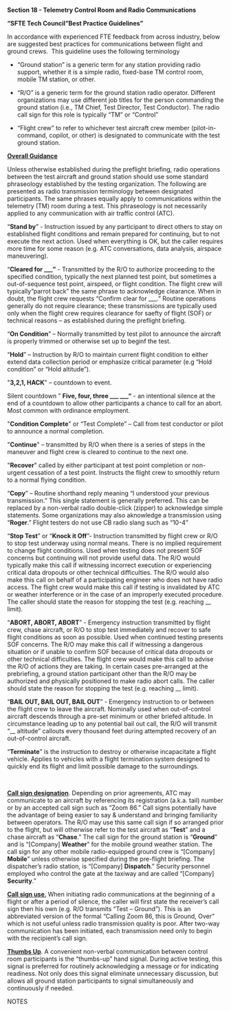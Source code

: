**Section 18 - Telemetry Control Room and Radio Communications**

**"SFTE Tech Council "Best Practice Guidelines"**

In accordance with experienced FTE feedback from across industry, below are suggested best practices for communications between flight and ground crews.  This guideline uses the following terminology

-   "Ground station" is a generic term for any station providing radio support, whether it is a simple radio, fixed-base TM control room, mobile TM station, or other.

-   "R/O" is a generic term for the ground station radio operator. Different organizations may use different job titles for the person commanding the ground station (i.e., TM Chief, Test Director, Test Conductor). The radio call sign for this role is typically "TM" or "Control"

-   "Flight crew" to refer to whichever test aircraft crew member (pilot-in-command, copilot, or other) is designated to communicate with the test ground station.

**[Overall Guidance]{.underline}**

Unless otherwise established during the preflight briefing, radio operations between the test aircraft and ground station should use some standard phraseology established by the testing organization. The following are presented as radio transmission terminology between designated participants. The same phrases equally apply to communications within the telemetry (TM) room during a test. This phraseology is not necessarily applied to any communication with air traffic control (ATC).

"**Stand by**" - Instruction issued by any participant to direct others to stay on established flight conditions and remain prepared for continuing, but to not execute the next action. Used when everything is OK, but the caller requires more time for some reason (e.g. ATC conversations, data analysis, airspace maneuvering).

"**Cleared for \_\_\_"** - Transmitted by the R/O to authorize proceeding to the specified condition, typically the next planned test point, but sometimes a out-of-sequence test point, airspeed, or flight condition. The flight crew will typically "parrot back" the same phrase to acknowledge clearance. When in doubt, the flight crew requests "Confirm clear for \_\_\_." Routine operations generally do not require clearance; these transmissions are typically used only when the flight crew requires clearance for saefty of flight (SOF) or technical reasons -- as established during the preflight briefing.

"**On Condition**" -- Normally transmitted by test pilot to announce the aircraft is properly trimmed or otherwise set up to beginf the test.

"**Hold**" -- Instruction by R/O to maintain current flight condition to either extend data collection period or emphasize critical parameter (e.g "Hold condition" or "Hold altitude").

\"**3,2,1, HACK**\" -- countdown to event.

Silent countdown " **Five, four, three \_\_\_ \_\_\_"** - an intentional silence at the end of a countdown to allow other participants a chance to call for an abort. Most common with ordinance employment.

\"**Condition Complete**\" or "Test Complete" -- Call from test conductor or pilot to announce a normal completion.

\"**Continue**\" -- transmitted by R/O when there is a series of steps in the maneuver and flight crew is cleared to continue to the next one.  

\"**Recover**\" called by either participant at test point completion or non-urgent cessation of a test point. Instructs the flight crew to smoothly return to a normal flying condition.

"**Copy**" -- Routine shorthand reply meaning "I understood your previous transmission." This single statement is generally preferred. This can be replaced by a non-verbal radio double-click (zipper) to acknowledge simple statements. Some organizations may also aknowledge a transmission using "**Roger**." Flight testers do not use CB radio slang such as "10-4"

"**Stop Test**" or "**Knock it Off**"- Instruction transmitted by flight crew or R/O to stop test underway using normal means. There is no implied requirement to change flight conditions. Used when testing does not present SOF concerns but continuing will not provide useful data. The R/O would typically make this call if witnessing incorrect execution or experiencing critical data dropouts or other technical difficulties. The R/O would also make this call on behalf of a participating engineer who does not have radio access. The flight crew would make this call if testing is invalidated by ATC or weather interference or in the case of an improperly executed procedure. The caller should state the reason for stopping the test (e.g. reaching \_\_ limit).

"**ABORT, ABORT, ABORT**" - Emergency instruction transmitted by flight crew, chase aircraft, or R/O to stop test immediately and recover to safe flight conditions as soon as possible. Used when continued testing presents SOF concerns. The R/O may make this call if witnessing a dangerous situation or if unable to confirm SOF because of critical data dropouts or other technical difficulties. The flight crew would make this call to advise the R/O of actions they are taking. In certain cases pre-arranged at the prebriefing, a ground station participant other than the R/O may be authorized and physically positioned to make radio abort calls. The caller should state the reason for stopping the test (e.g. reaching \_\_ limit).

"**BAIL OUT, BAIL OUT, BAIL OUT**" - Emergency instruction to or between the flight crew to leave the aircraft. Nominally used when out-of-control aircraft descends through a pre-set minimum or other briefed altitude. In circumstance leading up to any potential bail out call, the R/O will transmit "\_\_ altitude" callouts every thousand feet during attempted recovery of an out-of-control aircraft.

"**Terminate**" is the instruction to destroy or otherwise incapacitate a flight vehicle. Applies to vehicles with a flight termination system designed to quickly end its flight and limit possible damage to the surroundings.

**[\
]{.underline}**

**[Call sign designation]{.underline}**. Depending on prior agreements, ATC may communicate to an aircraft by referencing its registration (a.k.a. tail) number or by an accepted call sign such as "Zoom 86." Call signs potentially have the advantage of being easier to say & understand and bringing familiarity between operators. The R/O may use this same call sign if so arranged prior to the flight, but will otherwise refer to the test aircraft as "**Test**" and a chase aircraft as "**Chase**." The call sign for the ground station is "**Ground**" and is "\[Company\] **Weather**" for the mobile ground weather station. The call sign for any other mobile radio-equipped ground crew is "\[Company\] **Mobile**" unless otherwise specified during the pre-flight briefing. The dispatcher's radio station, is "\[Company\] **Dispatch**." Security personnel employed who control the gate at the taxiway and are called "\[Company\] **Security**."

[**Call sign use**.]{.underline} When initiating radio communications at the beginning of a flight or after a period of silence, the caller will first state the receiver's call sign then his own (e.g. R/O transmits "Test -- Ground"). This is an abbreviated version of the formal "Calling Zoom 86, this is Ground, Over" which is not useful unless radio transmission quality is poor. After two-way communication has been initiated, each transmission need only to begin with the recipient's call sign.

**[Thumbs Up]{.underline}**. A convenient non-verbal communication between control room participants is the "thumbs-up" hand signal. During active testing, this signal is preferred for routinely acknowledging a message or for indicating readiness. Not only does this signal eliminate unnecessary discussion, but allows all ground station participants to signal simultaneously and continuously if needed.

NOTES
